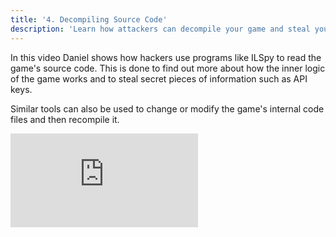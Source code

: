 ```yaml
---
title: '4. Decompiling Source Code'
description: 'Learn how attackers can decompile your game and steal your API keys.'
---
```


In this video Daniel shows how hackers use programs like ILSpy to read the game's source code. This is done to find out more about how the inner logic of the game works and to steal secret pieces of information such as API keys.

Similar tools can also be used to change or modify the game's internal code files and then recompile it.

<iframe
  className="w-full aspect-video rounded-lg"
  src="https://www.youtube.com/embed/3S9fIIXDqaI"
  title="YouTube video player"
  frameBorder="0"
  allow="accelerometer; fullscreen; autoplay; clipboard-write; encrypted-media; gyroscope; picture-in-picture"
  allowfullscreen
></iframe>
